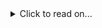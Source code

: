 <details>
    <summary> Click to read on... </summary>

    If you're still reading that must mean you're really interested in me.
    I'm flattered.

    Last I checked I was 23 years old and as it says above, I currently work at Cloudflare.
    I spend a lot of my spare time messing about with pieces of technology and managing/moderating online communities.
    I have been known to play video games occasionally, but it has to be something special to hold my attention!

    I feel very passionate about helping people out where possible and doing small things to make other peoples lives easier and more fun! I usually try to achieve this through my software creations, which you can find on my GitHub profile!

    If you think I can help with anything, want me to join your project team or just want to say hi, please send me an email!
    I welcome all friendly communication!

</details>
